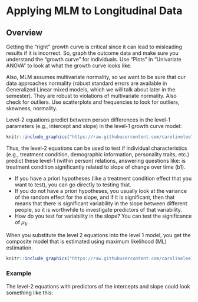 # Applying MLM to Longitudinal Data 

## Overview 

Getting the “right” growth curve is critical since it can lead to misleading results if it is incorrect. So, graph the outcome data and make sure you understand the “growth curve” for individuals. Use “Plots” in “Univariate ANOVA” to look at what the growth curve looks like. 

Also, MLM assumes multivariate normality, so we want to be sure that our data approaches normality (robust standard errors are available in Generalized Linear mixed models, which we will talk about later in the semester). They are robust to violations of multivariate normality. Also check for outliers. Use scatterplots and frequencies to look for outliers, skewness, normality.

Level-2 equations predict between person differences in the level-1 parameters (e.g., intercept and slope) in the level-1 growth curve model:

```r
knitr::include_graphics("https://raw.githubusercontent.com/carolinelee78/mlmbookdown/main/_figures/IMG5_Sepia.jpg")
```

Thus, the level-2 equations can be used to test if individual characteristics (e.g., treatment condition, demographic information, personality traits, etc.) predict these level-1 (within person) relations, answering questions like: is treatment condition significantly related to slope of change over time (b1).

 - If you have a priori hypotheses (like a treatment condition effect that you want to test), you can go directly to testing that.
 - If you do not have a priori hypotheses, you usually look at the variance of the random effect for the slope, and if it is significant, then that means that there is significant variability in the slope between different people, so it is worthwhile to investigate predictors of that variability.
 - How do you test for variability in the slope? You can test the significance of $\mu_{1i}$.

When you substitute the level 2 equations into the level 1 model, you get the composite model that is estimated using maximum likelihood (ML) estimation. 

```r
knitr::include_graphics("https://raw.githubusercontent.com/carolinelee78/mlmbookdown/main/_figures/IMG6_Sepia.jpg")
```

### Example 

The level-2 equations with predictors of the intercepts and slope could look something like this:



